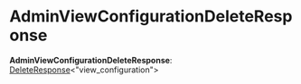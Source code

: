 
# AdminViewConfigurationDeleteResponse

 **AdminViewConfigurationDeleteResponse**: [DeleteResponse](../types.HttpTypes.DeleteResponse/page.mdx)&#60;"view_configuration"&#62;
